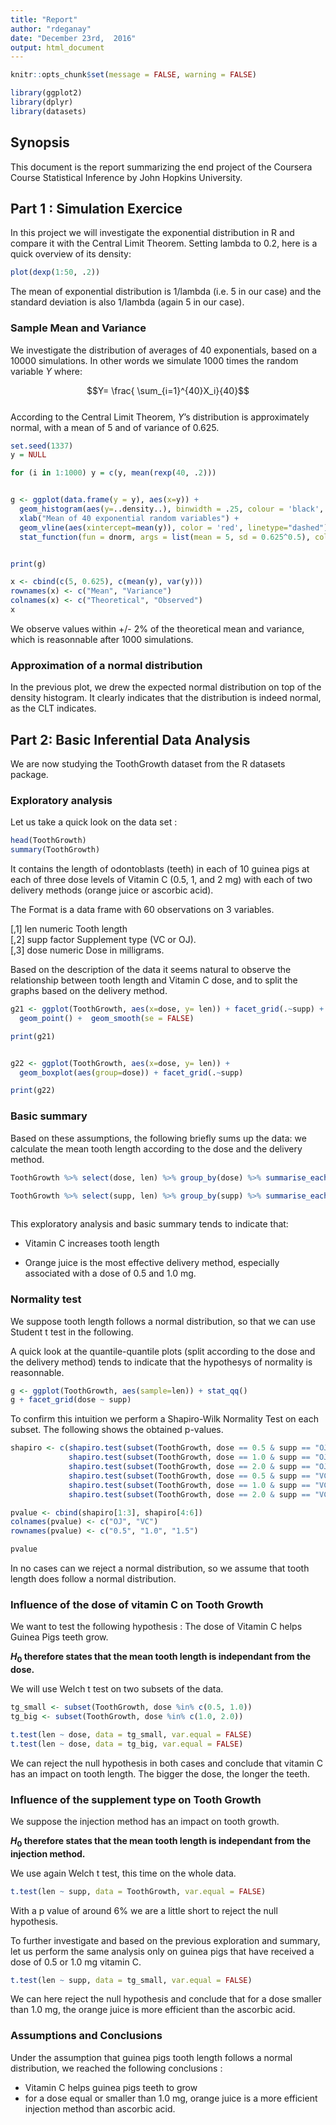 ---
title: "Report"
author: "rdeganay"
date: "December 23rd,  2016"
output: html_document
---

```{r setup, include=FALSE}
knitr::opts_chunk$set(message = FALSE, warning = FALSE)

```

```{r echo=FALSE, warning=FALSE}
library(ggplot2)
library(dplyr)
library(datasets)
```

## Synopsis
This document is the report summarizing the end project of the Coursera Course Statistical Inference by John Hopkins University. 


## Part 1 : Simulation Exercice
In this project we will investigate the exponential distribution in R and compare it with the Central Limit Theorem. Setting lambda to 0.2, here is a quick overview of its density:

```{r}
plot(dexp(1:50, .2))
```

The mean of exponential distribution is 1/lambda (i.e. 5 in our case) and the standard deviation is also 1/lambda (again 5 in our case).  

### Sample Mean and Variance

We investigate the distribution of averages of 40 exponentials, based on a 10000 simulations. In other words we simulate 1000 times the random variable $Y$ where:

$$Y= \frac{ \sum_{i=1}^{40}X_i}{40}$$  
According to the Central Limit Theorem, $Y$'s distribution is approximately normal, with a mean of 5 and of variance of 0.625. 


```{r}
set.seed(1337)
y = NULL

for (i in 1:1000) y = c(y, mean(rexp(40, .2)))


g <- ggplot(data.frame(y = y), aes(x=y)) + 
  geom_histogram(aes(y=..density..), binwidth = .25, colour = 'black', fill = "lightblue") +
  xlab("Mean of 40 exponential random variables") +  
  geom_vline(aes(xintercept=mean(y)), color = 'red', linetype="dashed") + 
  stat_function(fun = dnorm, args = list(mean = 5, sd = 0.625^0.5), colour = "red")


print(g)

x <- cbind(c(5, 0.625), c(mean(y), var(y)))
rownames(x) <- c("Mean", "Variance")
colnames(x) <- c("Theoretical", "Observed")
x

```

We observe values within +/- 2% of the theoretical mean and variance, which is reasonnable after 1000 simulations.  

### Approximation of a normal distribution
In the previous plot, we drew the expected normal distribution on top of the density histogram. It clearly indicates that the distribution is indeed normal, as the CLT indicates. 


## Part 2: Basic Inferential Data Analysis
We are now studying the ToothGrowth dataset from the R datasets package. 

### Exploratory analysis

Let us take a quick look on the data set :
```{r}

head(ToothGrowth)
summary(ToothGrowth)
```

It contains the length of odontoblasts (teeth) in each of 10 guinea pigs at each of three dose levels of Vitamin C (0.5, 1, and 2 mg) with each of two delivery methods (orange juice or ascorbic acid).

The Format is a data frame with 60 observations on 3 variables.

[,1]	 len 	 numeric	 Tooth length    
[,2]	 supp	 factor	    Supplement type (VC or OJ).    
[,3]	 dose	 numeric	 Dose in milligrams.   


Based on the description of the data it seems natural to observe the relationship between  tooth length and Vitamin C dose, and to split the graphs based on the delivery method. 

```{r, warning=FALSE}
g21 <- ggplot(ToothGrowth, aes(x=dose, y= len)) + facet_grid(.~supp) +
  geom_point() +  geom_smooth(se = FALSE)

print(g21)


g22 <- ggplot(ToothGrowth, aes(x=dose, y= len)) +
  geom_boxplot(aes(group=dose)) + facet_grid(.~supp)

print(g22)

```


### Basic summary

Based on these assumptions, the following briefly sums up the data: we calculate the mean tooth length according to the dose and the delivery method. 

```{r}
ToothGrowth %>% select(dose, len) %>% group_by(dose) %>% summarise_each(funs(mean))

ToothGrowth %>% select(supp, len) %>% group_by(supp) %>% summarise_each(funs(mean))
                                          
```


This exploratory analysis and basic summary tends to indicate that:

- Vitamin C increases tooth length

- Orange juice is the most effective delivery method, especially associated with a dose of 0.5 and 1.0 mg. 

### Normality test

We suppose tooth length follows a normal distribution, so that we can use Student t test in the following. 

A quick look at the quantile-quantile plots (split according to the dose and the delivery method) tends to indicate that the hypothesys of normality is reasonnable. 

```{r}
g <- ggplot(ToothGrowth, aes(sample=len)) + stat_qq()
g + facet_grid(dose ~ supp)

```

To confirm this intuition we perform a Shapiro-Wilk Normality Test on each subset. The following shows the obtained p-values. 
```{r}

shapiro <- c(shapiro.test(subset(ToothGrowth, dose == 0.5 & supp == "OJ")$len)[["p.value"]],
             shapiro.test(subset(ToothGrowth, dose == 1.0 & supp == "OJ")$len)[["p.value"]],
             shapiro.test(subset(ToothGrowth, dose == 2.0 & supp == "OJ")$len)[["p.value"]],
             shapiro.test(subset(ToothGrowth, dose == 0.5 & supp == "VC")$len)[["p.value"]],
             shapiro.test(subset(ToothGrowth, dose == 1.0 & supp == "VC")$len)[["p.value"]],
             shapiro.test(subset(ToothGrowth, dose == 2.0 & supp == "VC")$len)[["p.value"]])

pvalue <- cbind(shapiro[1:3], shapiro[4:6])
colnames(pvalue) <- c("OJ", "VC")
rownames(pvalue) <- c("0.5", "1.0", "1.5")

pvalue


```

In no cases can we reject a normal distribution, so we assume that tooth length does follow a normal distribution. 


### Influence of the dose of vitamin C on Tooth Growth
We want to test the following hypothesis :
The dose of Vitamin C helps Guinea Pigs teeth grow.

**$H_0$ therefore states that the mean tooth length is independant from the dose. **

We will use Welch t test on two subsets of the data. 

```{r}
tg_small <- subset(ToothGrowth, dose %in% c(0.5, 1.0))
tg_big <- subset(ToothGrowth, dose %in% c(1.0, 2.0))

t.test(len ~ dose, data = tg_small, var.equal = FALSE)
t.test(len ~ dose, data = tg_big, var.equal = FALSE)
```

We can reject the null hypothesis in both cases and conclude that vitamin C has an impact on tooth length. The bigger the dose, the longer the teeth. 


### Influence of the supplement type on Tooth Growth
We suppose the injection method has an impact on tooth growth. 

**$H_0$ therefore states that the mean tooth length is independant from the injection method. **

We  use again Welch t test, this time on the whole data. 

```{r}
t.test(len ~ supp, data = ToothGrowth, var.equal = FALSE)
```

With a p value of around 6% we are a little short to reject the null hypothesis. 

To further investigate and based on the previous exploration and summary, let us perform the same analysis only on guinea pigs that have received a dose of 0.5 or 1.0 mg vitamin C. 

```{r}
t.test(len ~ supp, data = tg_small, var.equal = FALSE)
```

We can here reject the null hypothesis and conclude that for a dose smaller than 1.0 mg, the orange juice is more efficient than the ascorbic acid. 

### Assumptions and Conclusions
Under the assumption that guinea pigs tooth length follows a normal distribution, we reached the following conclusions :

- Vitamin C helps guinea pigs teeth to grow
- for a dose equal or smaller than 1.0 mg, orange juice is a more efficient injection method than ascorbic acid. 










